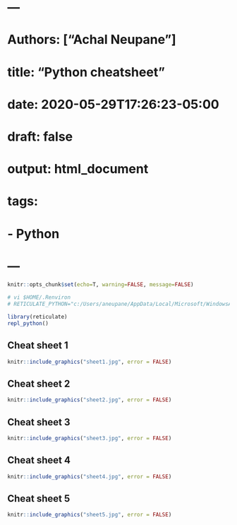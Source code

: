 # ---
# Authors: ["**Achal Neupane**"]
# title: "Python cheatsheet"
# date: 2020-05-29T17:26:23-05:00
# draft: false
# output: html_document
# tags:
# - Python
# ---


<script type="text/javascript" src="https://cdnjs.cloudflare.com/ajax/libs/mathjax/2.7.1/MathJax.js?config=TeX-AMS-MML_HTMLorMML">
</script>

```r
knitr::opts_chunk$set(echo=T, warning=FALSE, message=FALSE)

# vi $HOME/.Renviron
# RETICULATE_PYTHON="c:/Users/aneupane/AppData/Local/Microsoft/WindowsApps/python3"

library(reticulate)
repl_python()
```


## Cheat sheet 1

```r

knitr::include_graphics("sheet1.jpg", error = FALSE)

```


## Cheat sheet 2

```r

knitr::include_graphics("sheet2.jpg", error = FALSE)

```


## Cheat sheet 3

```r

knitr::include_graphics("sheet3.jpg", error = FALSE)

```



## Cheat sheet 4

```r

knitr::include_graphics("sheet4.jpg", error = FALSE)

```

## Cheat sheet 5

```r

knitr::include_graphics("sheet5.jpg", error = FALSE)

```
